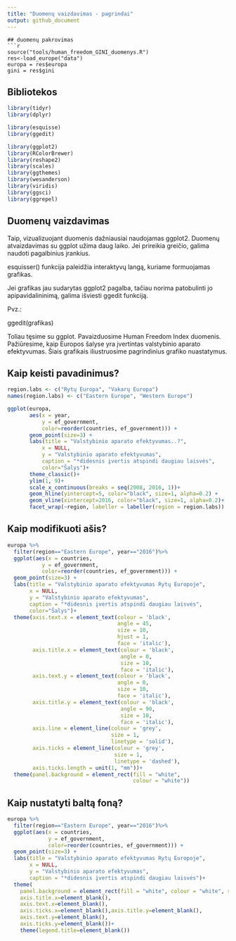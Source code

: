```yaml
---
title: "Duomenų vaizdavimas - pagrindai"
output: github_document
---
```

```
## duomenų pakrovimas
```r
source("tools/human_freedom_GINI_duomenys.R")
res<-load_europe("data")
europa = res$europa
gini = res$gini
```


## Bibliotekos

```r
library(tidyr)
library(dplyr)

library(esquisse)
library(ggedit)

library(ggplot2)
library(RColorBrewer)
library(reshape2)
library(scales)
library(ggthemes)
library(wesanderson)
library(viridis)
library(ggsci)
library(ggrepel)
```


## Duomenų vaizdavimas

Taip, vizualizuojant duomenis dažniausiai naudojamas ggplot2.
Duomenų atvaizdavimas su ggplot užima daug laiko. Jei prireikia greičio, galima naudoti pagalbinius įrankius.

esquisser()       funkcija paleidžia interaktyvų langą, kuriame formuojamas grafikas.

Jei grafikas jau sudarytas ggplot2 pagalba, tačiau norima patobulinti jo apipavidalininimą, galima išviesti ggedit funkciją.

Pvz.:

ggedit(grafikas)

Toliau tęsime su ggplot.
Pavaizduosime Human Freedom Index duomenis. Pažiūresime, kaip Europos šalyse yra įvertintas valstybinio aparato efektyvumas.
Šiais grafikais iliustruosime pagrindinius grafiko nuastatymus.



## Kaip keisti pavadinimus?


```r
region.labs <- c("Rytų Europa", "Vakarų Europa")                       #kodas perrašyti "facet" pavadinimus
names(region.labs) <- c("Eastern Europe", "Western Europe")

ggplot(europa,
       aes(x = year,
           y = ef_government,
           color=reorder(countries, ef_government))) +                 #reorder naudojamas susikirstymui
       geom_point(size=3) +
       labs(title = "Valstybinio aparato efektyvumas..?",              #pavadinimai, kai be pavadinimo = NULL
           x = NULL,
           y = "Valstybinio aparato efektyvumas",
           caption = "*didesnis įvertis atspindi daugiau laisvės",
           color="Šalys")+
       theme_classic()+                                                #šviesus fonas, kuriame lieka ašys
       ylim(1, 9)+                                                     #I būdas, nurodyti ašies ribas
       scale_x_continuous(breaks = seq(2008, 2016, 1))+                #II būdas, nurodyti ašies ribas ir grafos dydį
       geom_hline(yintercept=5, color="black", size=1, alpha=0.2) +    #tiesė, ketanti y ašį
       geom_vline(xintercept=2016, color="black", size=1, alpha=0.2)+  #tiesė, kertanti x ašį
       facet_wrap(~region, labeller = labeller(region = region.labs))  #kodas perrašyti "facet" pavadinimus

```



## Kaip modifikuoti ašis?

```r
europa %>%
  filter(region=="Eastern Europe", year=="2016")%>%
  ggplot(aes(x = countries,
           y = ef_government,
           color=reorder(countries, ef_government))) +
  geom_point(size=3) +
  labs(title = "Valstybinio aparato efektyvumas Rytų Europoje",
       x = NULL,
       y = "Valstybinio aparato efektyvumas",
       caption = "*didesnis įvertis atspindi daugiau laisvės",
       color="Šalys")+
  theme(axis.text.x = element_text(colour = 'black',                   #ašių nustatymas
                                   angle = 45,
                                   size = 10,
                                   hjust = 1,
                                   face = 'italic'),
        axis.title.x = element_text(colour = 'black',
                                    angle = 0,
                                    size = 10,
                                    face = 'italic'),
        axis.text.y = element_text(colour = 'black',
                                   angle = 0,
                                   size = 10,
                                   face = 'italic'),
        axis.title.y = element_text(colour = 'black',
                                    angle = 90,
                                    size = 10,
                                    face = 'italic'),
        axis.line = element_line(colour = 'grey',
                                 size = 1,
                                 linetype = 'solid'),                  #galima blank/dotted
        axis.ticks = element_line(colour = 'grey',
                                  size = 1,
                                  linetype = 'dashed'),
        axis.ticks.length = unit(1, "mm"))+
  theme(panel.background = element_rect(fill = "white",
                                        colour = "white"))

```




## Kaip nustatyti baltą foną?

```r
europa %>%
  filter(region=="Eastern Europe", year=="2016")%>%
  ggplot(aes(x = countries,
             y = ef_government,
             color=reorder(countries, ef_government))) +
  geom_point(size=3) +
  labs(title = "Valstybinio aparato efektyvumas Rytų Europoje",
       x = NULL,
       y = "Valstybinio aparato efektyvumas",
       caption = "*didesnis įvertis atspindi daugiau laisvės")+
  theme(
    panel.background = element_rect(fill = "white", colour = "white", size = 0.5, linetype = "solid"), 
    axis.title.x=element_blank(),
    axis.text.x=element_blank(),
    axis.ticks.x=element_blank(),axis.title.y=element_blank(),
    axis.text.y=element_blank(),
    axis.ticks.y=element_blank())+
    theme(legend.title=element_blank())  
  
  
```

